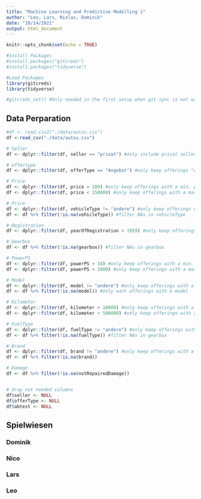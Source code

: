 ```yaml
---
title: "Machine Learning and Predictive Modelling 1"
author: "Leo, Lars, Niolas, Dominik"
date: "10/14/2021"
output: html_document
---
```


```r
knitr::opts_chunk$set(echo = TRUE)

#Install Packages
#install.packages("gitcreds")
#install.packages("tidyverse")

#Load Packages
library(gitcreds)
library(tidyverse)

#gitcreds_set() #Only needed in the first setup when git sync is not working with password only
```

## Data Perparation

```r
#df <- read.csv2("./data/autos.csv")
df <-read_csv("./data/autos.csv")
```

```r
# Seller
df <- dplyr::filter(df, seller == "privat") #only include privat sellers

# offertype
df <- dplyr::filter(df, offerType == "Angebot") #only keep offerings "Angebote"

# Price
df <- dplyr::filter(df, price > 100) #only keep offerings with a min. price of 100 euro
df <- dplyr::filter(df, price < 150000) #only keep offerings with a max price of 150k

# Price
df <- dplyr::filter(df, vehicleType != "andere") #only keep offerings with a specific type
df <- df %>% filter(!is.na(vehicleType)) #filter NAs in vehicleType

# Registration
df <- dplyr::filter(df, yearOfRegistration > 1959) #only keep offerings registrated after 1959

# Gearbox
df <- df %>% filter(!is.na(gearbox)) #filter NAs in gearbox

# PowerPS
df <- dplyr::filter(df, powerPS > 10) #only keep offerings with a min. PS of 10
df <- dplyr::filter(df, powerPS < 1000) #only keep offerings with a max PS of 1000

# Model
df <- dplyr::filter(df, model != "andere") #only keep offerings with a specific model
df <- df %>% filter(!is.na(model)) #only want offerings with a model

# Kilometer
df <- dplyr::filter(df, kilometer > 10000) #only keep offerings with a min. 10k kilommeter (only want used cars)
df <- dplyr::filter(df, kilometer < 500000) #only keep offerings with a max 500k kilometer

# FuelType
df <- dplyr::filter(df, fuelType != "andere") #only keep offerings with a specific fuel type
df <- df %>% filter(!is.na(fuelType)) #filter NAs in gearbox

# Brand
df <- dplyr::filter(df, brand != "andere") #only keep offerings with a specific brand
df <- df %>% filter(!is.na(brand))

# Damage
df <- df %>% filter(!is.na(notRepairedDamage))


# drop not needed columns
df$seller <- NULL
df$offerType <- NULL
df$abtest <- NULL

```


## Spielwiesen

### Dominik


### Nico

### Lars

### Leo